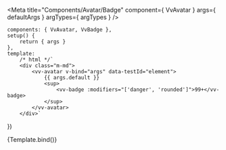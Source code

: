 
<Meta
	title="Components/Avatar/Badge"
	component={ VvAvatar }
	args={ defaultArgs }
	argTypes={ argTypes }
/>

	components: { VvAvatar, VvBadge },
	setup() {
		return { args }
	},
	template:
		/* html */`
		<div class="m-md">
			<vv-avatar v-bind="args" data-testId="element">
				{{ args.default }}
                <sup>
                    <vv-badge :modifiers="['danger', 'rounded']">99+</vv-badge>
                </sup>
			</vv-avatar>
		</div>`
})

<Canvas>
	<Story name="Badge" play={defaultTest} args={{ cssClass: 'bg-brand', size: 'lg', rounded: false, default: 'MR' }}>
		{Template.bind()}
	</Story>
</Canvas>